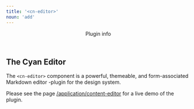 ```yaml
---
title: '<cn-editor>'
noun: 'add'
---
```

<article class="column-s surface elevation-1">
<header>Plugin info</header>

## The Cyan Editor

The `<cn-editor>` component is a powerful, themeable, and form-associated Markdown editor -plugin
for the design system. 

Please see the page [/application/content-editor](/application/content-editor) for
a live demo of the plugin.
</article>

<article class="column-l">


<CnEditorDemo />

</article>